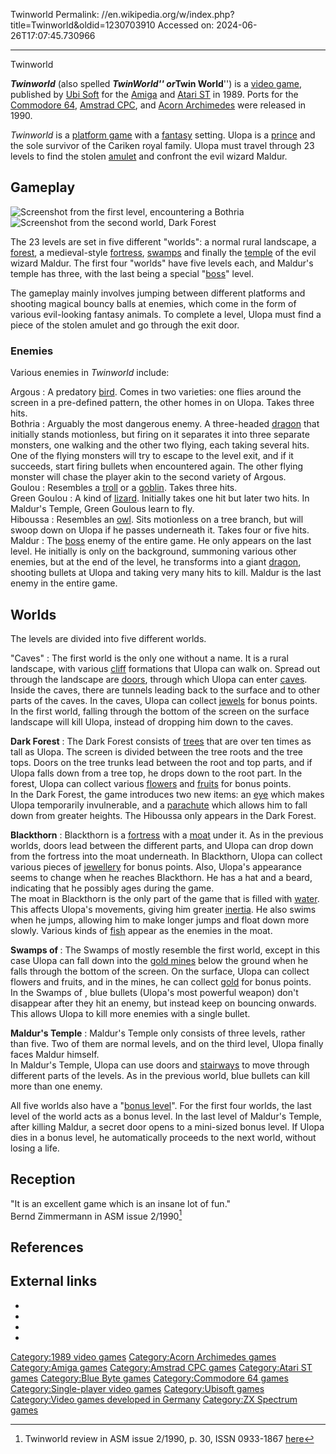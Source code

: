 Twinworld
Permalink: //en.wikipedia.org/w/index.php?title=Twinworld&oldid=1230703910
Accessed on: 2024-06-26T17:07:45.730966



------
Twinworld
{{Short description|1989 video game}}
{{no footnotes|date=September 2014}}
{{Infobox video game
|title = Twinworld
|image = Twinworld cover.jpg
|developer = [[Blue Byte]]
|publisher = [[Ubi Soft]]
|designer = 
|composer = Haiko Ruttmann
|released = 1989
|genre = [[Platform game|Platform]]
|modes = [[Single-player video game|Single-player]]
|platforms = [[Amiga]], [[Atari ST]], [[Commodore 64|C64]], [[Acorn Archimedes]], [[Amstrad CPC]], [[ZX Spectrum]]
}}

'''''Twinworld''''' (also spelled '''''TwinWorld''''' or '''''Twin World''''') is a [[video game]], published by [[Ubi Soft]] for the [[Amiga]] and [[Atari ST]] in 1989. Ports for the [[Commodore 64]], [[Amstrad CPC]], and [[Acorn Archimedes]] were released in 1990.

''Twinworld'' is a [[platform game]] with a [[fantasy]] setting. Ulopa is a [[prince]] and the sole survivor of the Cariken royal family. Ulopa must travel through 23 levels to find the stolen [[amulet]] and confront the evil wizard Maldur.

==Gameplay==
[[File:Twinworld Screenshot.png|thumb|Screenshot from the first level, encountering a Bothria]]
[[File:Twinworld Dark Forest.png|thumb|Screenshot from the second world, ''Dark Forest'']]

The 23 levels are set in five different "worlds": a normal rural landscape, a [[forest]], a medieval-style [[fortress]], [[swamp]]s and finally the [[temple]] of the evil wizard Maldur. The first four "worlds" have five levels each, and Maldur's temple has three, with the last being a special "[[boss (video games)|boss]]" level.

The gameplay mainly involves jumping between different platforms and shooting magical bouncy balls at enemies, which come in the form of various evil-looking fantasy animals. To complete a level, Ulopa must find a piece of the stolen amulet and go through the exit door.

=== Enemies ===
Various enemies in ''Twinworld'' include:
;Argous : A predatory [[bird]]. Comes in two varieties: one flies around the screen in a pre-defined pattern, the other homes in on Ulopa. Takes three hits.
;Bothria : Arguably the most dangerous enemy. A three-headed [[dragon]] that initially stands motionless, but firing on it separates it into three separate monsters, one walking and the other two flying, each taking several hits. One of the flying monsters will try to escape to the level exit, and if it succeeds, start firing bullets when encountered again. The other flying monster will chase the player akin to the second variety of Argous.
;Goulou : Resembles a [[troll]] or a [[goblin]]. Takes three hits.
;Green Goulou : A kind of [[lizard]]. Initially takes one hit but later two hits. In Maldur's Temple, Green Goulous learn to fly.
;Hiboussa : Resembles an [[owl]]. Sits motionless on a tree branch, but will swoop down on Ulopa if he passes underneath it. Takes four or five hits.
;Maldur : The [[boss (video games)|boss]] enemy of the entire game. He only appears on the last level. He initially is only on the background, summoning various other enemies, but at the end of the level, he transforms into a giant [[dragon]], shooting bullets at Ulopa and taking very many hits to kill. Maldur is the last enemy in the entire game.

== Worlds ==
The levels are divided into five different worlds.

;"Caves" : The first world is the only one without a name. It is a rural landscape, with various [[cliff]] formations that Ulopa can walk on. Spread out through the landscape are [[door]]s, through which Ulopa can enter [[cave]]s. Inside the caves, there are tunnels leading back to the surface and to other parts of the caves. In the caves, Ulopa can collect [[Gemstone|jewel]]s for bonus points.<br/>In the first world, falling through the bottom of the screen on the surface landscape will kill Ulopa, instead of dropping him down to the caves.

;'''Dark Forest''' : The Dark Forest consists of [[tree]]s that are over ten times as tall as Ulopa. The screen is divided between the tree roots and the tree tops. Doors on the tree trunks lead between the root and top parts, and if Ulopa falls down from a tree top, he drops down to the root part. In the forest, Ulopa can collect various [[flower]]s and [[fruit]]s for bonus points.<br/>In the Dark Forest, the game introduces two new items: an [[eye]] which makes Ulopa temporarily invulnerable, and a [[parachute]] which allows him to fall down from greater heights. The Hiboussa only appears in the Dark Forest.

;'''Blackthorn''' : Blackthorn is a [[fortress]] with a [[moat]] under it. As in the previous worlds, doors lead between the different parts, and Ulopa can drop down from the fortress into the moat underneath. In Blackthorn, Ulopa can collect various pieces of [[jewellery]] for bonus points. Also, Ulopa's appearance seems to change when he reaches Blackthorn. He has a hat and a beard, indicating that he possibly ages during the game.<br/>The moat in Blackthorn is the only part of the game that is filled with [[water]]. This affects Ulopa's movements, giving him greater [[inertia]]. He also swims when he jumps, allowing him to make longer jumps and float down more slowly. Various kinds of [[fish]] appear as the enemies in the moat.

;'''Swamps of {{proper name|Montain}}''' : The Swamps of {{proper name|Montain}} mostly resemble the first world, except in this case Ulopa can fall down into the [[gold mine]]s below the ground when he falls through the bottom of the screen. On the surface, Ulopa can collect flowers and fruits, and in the mines, he can collect [[gold]] for bonus points.<br/>In the Swamps of {{proper name|Montain}}, blue bullets (Ulopa's most powerful weapon) don't disappear after they hit an enemy, but instead keep on bouncing onwards. This allows Ulopa to kill more enemies with a single bullet.

;'''Maldur's Temple''' : Maldur's Temple only consists of three levels, rather than five. Two of them are normal levels, and on the third level, Ulopa finally faces Maldur himself.<br/>In Maldur's Temple, Ulopa can use doors and [[stairway]]s to move through different parts of the levels. As in the previous world, blue bullets can kill more than one enemy.

All five worlds also have a "[[bonus level]]". For the first four worlds, the last level of the world acts as a bonus level. In the last level of Maldur's Temple, after killing Maldur, a secret door opens to a mini-sized bonus level. If Ulopa dies in a bonus level, he automatically proceeds to the next world, without losing a life.

==Reception==
{{Video game reviews
| rev1 = ''ASM''
| rev1Score = 10/12<ref name="asmreview"/>
}}
"It is an excellent game which is an insane lot of fun."<br>
Bernd Zimmermann in ASM issue 2/1990<ref name="asmreview">Twinworld review in ASM issue 2/1990, p. 30, ISSN 0933-1867 [https://archive.org/details/Aktueller_Software_Markt_-_Ausgabe_1990.02/page/n29 here]</ref>

==References==
{{reflist}}

== External links ==
*{{moby game|id=/twinworld-land-of-vision}}
* {{abime|id=1546}}
* {{atarimania|id=10723}}
* {{WoS game|id=0005484|name=Twin World}}

{{Ubisoft Blue Byte}}

[[Category:1989 video games]]
[[Category:Acorn Archimedes games]]
[[Category:Amiga games]]
[[Category:Amstrad CPC games]]
[[Category:Atari ST games]]
[[Category:Blue Byte games]]
[[Category:Commodore 64 games]]
[[Category:Single-player video games]]
[[Category:Ubisoft games]]
[[Category:Video games developed in Germany]]
[[Category:ZX Spectrum games]]